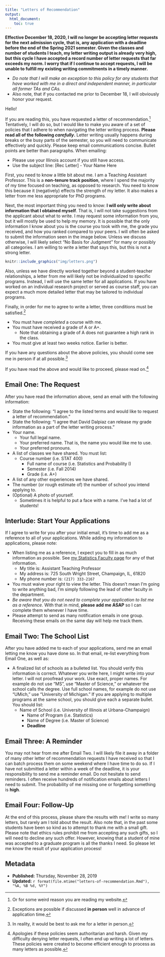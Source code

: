 ```yaml
---
title: "Letters of Recommendation"
output:
  html_document:
    toc: true
---
```


**Effective December 18, 2020, I will no longer be accepting letter requests for the next admission cycle, that is, any application with a deadline before the end of the Spring 2021 semester. Given the classes and number of students I teach, my letter writing output is already very high, but this cycle I have accepted a record number of letter requests that far exceeds my norm. I worry that if I continue to accept requests, I will be unable to fulfill my existing writing commitments in a timely manner.** 

- *Do note that I will make an exception to this policy for any students that have worked with me in a direct and independent manner, in particular all former TAs and CAs.*
- Also note, that if you contacted me prior to December 18, I will obviously honor your request.

Hello!

If you are reading this, you have requested a letter of recommendation.^[Or for some weird reason you are reading my website.] Tentatively, I will do so, but I would like to make you aware of a set of policies that I adhere to when navigating the letter writing process. **Please read all of the following _carefully_.** Letter writing usually happens during breaks or the busy parts of the semester, so you will need to communicate effectively and quickly. Please keep email communications concise. Bullet points are better than paragraphs. When emailing:

- Please use your Illinois account if you still have access.
- Use the subject line: [Rec Letter] - Your Name Here

First, you need to know a little bit about me. I am a Teaching Assistant Professor. This is a **non-tenure track position**, where I spend the majority of my time focused on teaching, as opposed to research. You need to know this because it (negatively) effects the strength of my letter. It also makes a letter from me less appropriate for PhD programs.

Next, the most important thing you need to know: **I will only write about information that I obtained myself**. That is, I will not take suggestions from the applicant about what to write. I may request some information from you, but it will mostly be used to help my memory. It is possible that the only information I know about you is the course you took with me, the grade you received, and how you ranked compared to your peers. I will often be asked to submit the information seen in the image below. Unless we discuss otherwise, I will likely select "No Basis for Judgment" for many or possibly all categories. I am willing to write a letter that says this, but this is not a strong letter.

```r
knitr::include_graphics("img/letters.png")
```

Also, unless we have directly worked together beyond a student-teacher relationships, a letter from me will likely not be individualized to specific programs. Instead, I will use the same letter for all applications. If you have worked on an individual research project or served as course staff, you can expect a much more detailed letter that may be tailored to individual programs.

Finally, in order for me to agree to write a letter, three conditions must be satisfied.^[Exceptions are possible if discussed **in person** well in advance of application time.]

- You must have *completed* a course with me.
- You must have received a grade of A or A+. 
  - Note that obtaining a grade of A does not guarantee a high rank in the class.
- You must give at least two weeks notice. Earlier is better.

If you have any questions about the above policies, you should come see me in person if at all possible.^[In reality, it would be best to ask me for a letter in person.]

If you have read the above and would like to proceed, please read on.^[Apologies if these policies seem authoritarian and harsh. Given my difficulty denying letter requests, I often end up writing a lot of letters. These policies were created to become efficient enough to process as many letters as possible.]

## Email One: The Request

After you have read the information above, send an email with the following information:

- State the following: "I agree to the listed terms and would like to request a letter of recommendation."
- State the following: "I agree that David Dalpiaz can release my grade information as a part of the letter writing process."
- Your name.
  - Your full legal name.
  - Your preferred name. That is, the name you would like me to use.
  - Your preferred pronouns.
- A list of classes we have shared. You must list:
  - Course number (i.e. STAT 400)
    - Full name of course (i.e. Statistics and Probability I)
    - Semester (i.e. Fall 2014)
    - Grade (i.e. A+)
- A list of any other experiences we have shared.
- The number (or rough estimate of) the number of school you intend applying to.
- (Optional) A photo of yourself. 
  - Sometimes it is helpful to put a face with a name. I've had a lot of students!

## Interlude: Start Your Applications

If I agree to write for you after your initial email, it's time to add me as a reference to all of your applications. While adding my information to applications, please note:

- When listing me as a reference, I expect you to fill in as much information as possible. See [my Statistics Faculty page](https://stat.illinois.edu/directory/profile/dalpiaz2) for any of that information.
  - My title is: Assistant Teaching Professor
  - My address is: 725 South Wright Street, Champaign, IL, 61820
  - My phone number is: `(217) 333-2167`
- You must waive your right to view the letter. This doesn't mean I'm going to write anything bad, I'm simply following the lead of other faculty in the department.
- *Be aware that you do not need to complete your application to list me as a reference.* With that in mind, **please add me ASAP** so I can complete them whenever I have time.
- Please attempt to send as many notification emails in one group. Receiving these emails on the same day will help me track them.

## Email Two: The School List

After you have added me to each of your applications, send me an email letting me know you have done so. In that email, re-list everything from Email One, as well as:

- A finalized list of schools as a bulleted list. You should verify this information is correct. Whatever you write here, I might write into your letter. I will not proofread your work. Use exact, proper names. For example do not use "MS", use "Master of Science," or whatever the school calls the degree. Use full school names, for example do not use "UMich," use "University of Michigan." If you are applying to multiple programs at the same school, you should give each a separate bullet. You should list:
  - Name of School (i.e. University of Illinois at Urbana-Champaign)
    - Name of Program (i.e. Statistics)
    - Name of Degree (i.e. Master of Science)
    - **Deadline**

## Email Three: A Reminder

You may not hear from me after Email Two. I will likely file it away in a folder of many other letter of recommendation requests I have received so that I can batch process them on some weekend where I have time to do so. If I have not submitted a letter within a week of the deadline, it is your responsibility to send me a reminder email. Do not hesitate to send reminders. I often receive hundreds of notification emails about letters I need to submit. The probability of me missing one or forgetting something is **high**.

## Email Four: Follow-Up

At the end of this process, please share the results with me! I write so many letters, but rarely am I told about the result. Also note that, in the past some students have been so kind as to attempt to thank me with a small gift. Please note that ethics rules prohibit me from accepting any such gifts, so I will need to decline any such offer. However, knowing that a student of mine was accepted to a graduate program is all the thanks I need. So please let me know the result of your application process!

<!-- ## TODO -->

<!-- - http://svmiller.com/for-students/letters-of-recommendation/ -->

## Metadata {-}

- **Published:** Thursday, November 28, 2019
- **Updated:** `r format(file.mtime("letters-of-recommendation.Rmd"), "%A, %B %d, %Y")`
